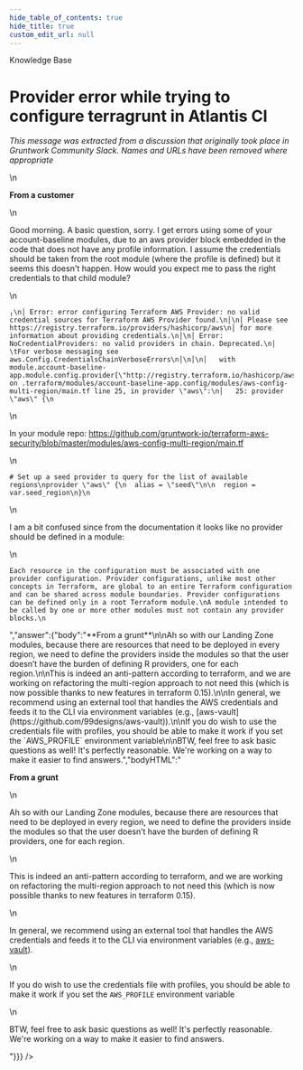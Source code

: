 ```yaml
---
hide_table_of_contents: true
hide_title: true
custom_edit_url: null
---
```



<CenterLayout>
<span class="title">Knowledge Base</span>
<h1>Provider error while trying to configure terragrunt in Atlantis CI</h1>
<GitHub json={{"id":"MDEwOkRpc2N1c3Npb24zNTQ5MjU3","number":19,"author":{"login":"gruntwork-support"},"title":"Provider error while trying to configure terragrunt in Atlantis CI","body":"_This message was extracted from a discussion that originally took place in Gruntwork Community Slack. Names and URLs have been removed where appropriate_\n\n**From a customer**\n\nGood morning. A basic question, sorry. I get errors using some of your account-baseline modules, due to an aws provider block embedded in the code that does not have any profile information. I assume the credentials should be taken from the root module (where the profile is defined) but it seems this doesn't happen. How would you expect me to pass the right credentials to that child module?\n\n```\n╷\n│ Error: error configuring Terraform AWS Provider: no valid credential sources for Terraform AWS Provider found.\n│\n│ Please see https://registry.terraform.io/providers/hashicorp/aws\n│ for more information about providing credentials.\n│\n│ Error: NoCredentialProviders: no valid providers in chain. Deprecated.\n│ \tFor verbose messaging see aws.Config.CredentialsChainVerboseErrors\n│\n│\n│   with module.account-baseline-app.module.config.provider[\"http://registry.terraform.io/hashicorp/aws\"].seed,\n│   on .terraform/modules/account-baseline-app.config/modules/aws-config-multi-region/main.tf line 25, in provider \"aws\":\n│   25: provider \"aws\" {\n```\n\nIn your module repo: https://github.com/gruntwork-io/terraform-aws-security/blob/master/modules/aws-config-multi-region/main.tf\n\n```\n# Set up a seed provider to query for the list of available regions\nprovider \"aws\" {\n  alias = \"seed\"\n\n  region = var.seed_region\n}\n```\n\nI am a bit confused since from the documentation it looks like no provider should be defined in a module:\n\n```\nEach resource in the configuration must be associated with one provider configuration. Provider configurations, unlike most other concepts in Terraform, are global to an entire Terraform configuration and can be shared across module boundaries. Provider configurations can be defined only in a root Terraform module.\nA module intended to be called by one or more other modules must not contain any provider blocks.\n```","bodyHTML":"<p dir=\"auto\"><em>This message was extracted from a discussion that originally took place in Gruntwork Community Slack. Names and URLs have been removed where appropriate</em></p>\n<p dir=\"auto\"><strong>From a customer</strong></p>\n<p dir=\"auto\">Good morning. A basic question, sorry. I get errors using some of your account-baseline modules, due to an aws provider block embedded in the code that does not have any profile information. I assume the credentials should be taken from the root module (where the profile is defined) but it seems this doesn't happen. How would you expect me to pass the right credentials to that child module?</p>\n<div class=\"snippet-clipboard-content notranslate position-relative overflow-auto\" data-snippet-clipboard-copy-content=\"╷\n│ Error: error configuring Terraform AWS Provider: no valid credential sources for Terraform AWS Provider found.\n│\n│ Please see https://registry.terraform.io/providers/hashicorp/aws\n│ for more information about providing credentials.\n│\n│ Error: NoCredentialProviders: no valid providers in chain. Deprecated.\n│ \tFor verbose messaging see aws.Config.CredentialsChainVerboseErrors\n│\n│\n│   with module.account-baseline-app.module.config.provider[&quot;http://registry.terraform.io/hashicorp/aws&quot;].seed,\n│   on .terraform/modules/account-baseline-app.config/modules/aws-config-multi-region/main.tf line 25, in provider &quot;aws&quot;:\n│   25: provider &quot;aws&quot; {\"><pre class=\"notranslate\"><code>╷\n│ Error: error configuring Terraform AWS Provider: no valid credential sources for Terraform AWS Provider found.\n│\n│ Please see https://registry.terraform.io/providers/hashicorp/aws\n│ for more information about providing credentials.\n│\n│ Error: NoCredentialProviders: no valid providers in chain. Deprecated.\n│ \tFor verbose messaging see aws.Config.CredentialsChainVerboseErrors\n│\n│\n│   with module.account-baseline-app.module.config.provider[\"http://registry.terraform.io/hashicorp/aws\"].seed,\n│   on .terraform/modules/account-baseline-app.config/modules/aws-config-multi-region/main.tf line 25, in provider \"aws\":\n│   25: provider \"aws\" {\n</code></pre></div>\n<p dir=\"auto\">In your module repo: <a href=\"https://github.com/gruntwork-io/terraform-aws-security/blob/master/modules/aws-config-multi-region/main.tf\">https://github.com/gruntwork-io/terraform-aws-security/blob/master/modules/aws-config-multi-region/main.tf</a></p>\n<div class=\"snippet-clipboard-content notranslate position-relative overflow-auto\" data-snippet-clipboard-copy-content=\"# Set up a seed provider to query for the list of available regions\nprovider &quot;aws&quot; {\n  alias = &quot;seed&quot;\n\n  region = var.seed_region\n}\"><pre class=\"notranslate\"><code># Set up a seed provider to query for the list of available regions\nprovider \"aws\" {\n  alias = \"seed\"\n\n  region = var.seed_region\n}\n</code></pre></div>\n<p dir=\"auto\">I am a bit confused since from the documentation it looks like no provider should be defined in a module:</p>\n<div class=\"snippet-clipboard-content notranslate position-relative overflow-auto\" data-snippet-clipboard-copy-content=\"Each resource in the configuration must be associated with one provider configuration. Provider configurations, unlike most other concepts in Terraform, are global to an entire Terraform configuration and can be shared across module boundaries. Provider configurations can be defined only in a root Terraform module.\nA module intended to be called by one or more other modules must not contain any provider blocks.\"><pre class=\"notranslate\"><code>Each resource in the configuration must be associated with one provider configuration. Provider configurations, unlike most other concepts in Terraform, are global to an entire Terraform configuration and can be shared across module boundaries. Provider configurations can be defined only in a root Terraform module.\nA module intended to be called by one or more other modules must not contain any provider blocks.\n</code></pre></div>","answer":{"body":"**From a grunt**\n\nAh so with our Landing Zone modules, because there are resources that need to be deployed in every region, we need to define the providers inside the modules so that the user doesn’t have the burden of defining R providers, one for each region.\n\nThis is indeed an anti-pattern according to terraform, and we are working on refactoring the multi-region approach to not need this (which is now possible thanks to new features in terraform 0.15).\n\nIn general, we recommend using an external tool that handles the AWS credentials and feeds it to the CLI via environment variables (e.g., [aws-vault](https://github.com/99designs/aws-vault)).\n\nIf you do wish to use the credentials file with profiles, you should be able to make it work if you set the `AWS_PROFILE` environment variable\n\nBTW, feel free to ask basic questions as well! It's perfectly reasonable. We're working on a way to make it easier to find answers.","bodyHTML":"<p dir=\"auto\"><strong>From a grunt</strong></p>\n<p dir=\"auto\">Ah so with our Landing Zone modules, because there are resources that need to be deployed in every region, we need to define the providers inside the modules so that the user doesn’t have the burden of defining R providers, one for each region.</p>\n<p dir=\"auto\">This is indeed an anti-pattern according to terraform, and we are working on refactoring the multi-region approach to not need this (which is now possible thanks to new features in terraform 0.15).</p>\n<p dir=\"auto\">In general, we recommend using an external tool that handles the AWS credentials and feeds it to the CLI via environment variables (e.g., <a href=\"https://github.com/99designs/aws-vault\">aws-vault</a>).</p>\n<p dir=\"auto\">If you do wish to use the credentials file with profiles, you should be able to make it work if you set the <code class=\"notranslate\">AWS_PROFILE</code> environment variable</p>\n<p dir=\"auto\">BTW, feel free to ask basic questions as well! It's perfectly reasonable. We're working on a way to make it easier to find answers.</p>"}}} />

</CenterLayout>
  

<!-- ##DOCS-SOURCER-START
{
  "sourcePlugin": "github-discussions",
  "hash": "2dbd3af1c007dbb7997db74c23d5a02e"
}
##DOCS-SOURCER-END -->
